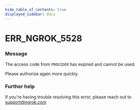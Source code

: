 ```yaml
---
hide_table_of_contents: true
displayed_sidebar: docs
---
```



# ERR_NGROK_5528

### Message

The access code from `PROVIDER` has expired and cannot be used.

Please authorize again more quickly.

<ErrorDetails error="err_ngrok_5528" />

### Further help

If you're having trouble resolving this error, please reach out to [support@ngrok.com](mailto:support@ngrok.com?subject=Help%20with%20ERR_NGROK_5528)
